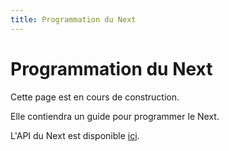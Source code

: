 ```yaml
---
title: Programmation du Next
---
```



# Programmation du Next

Cette page est en cours de construction.

Elle contiendra un guide pour programmer le Next.

L'API du Next est disponible [ici](/doc/programing/activity/next-navigation/nextlib).
